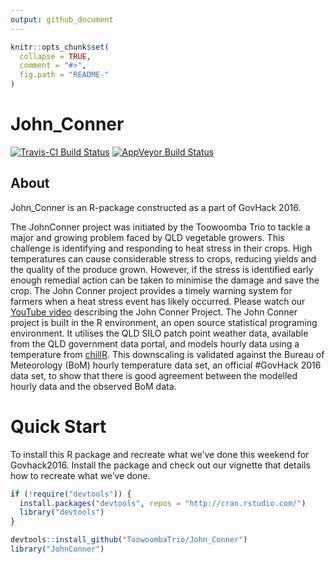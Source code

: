 ```yaml
---
output: github_document
---
```


<!-- README.md is generated from README.Rmd. Please edit that file -->

```r
knitr::opts_chunk$set(
  collapse = TRUE,
  comment = "#>",
  fig.path = "README-"
)
```

# John_Conner

[![Travis-CI Build Status](https://travis-ci.org/ToowoombaTrio/John_Conner.svg?branch=master)](https://travis-ci.org/ToowoombaTrio/John_Conner)
[![AppVeyor Build Status](https://ci.appveyor.com/api/projects/status/github/ToowoombaTrio/John_Conner?branch=master&svg=true)](https://ci.appveyor.com/project/ToowoombaTrio/John_Conner)

## About
John_Conner is an R-package constructed as a part of GovHack 2016.

The JohnConner project was initiated by the Toowoomba Trio to tackle a major and growing problem faced by QLD vegetable growers. This challenge is identifying and responding to heat stress in their crops. High temperatures can cause considerable stress to crops, reducing yields and the quality of the produce grown. However, if the stress is identified early enough remedial action can be taken to minimise the damage and save the crop. The John Conner project provides a timely warning system for farmers when a heat stress event has likely occurred. Please watch our [YouTube video](https://m.youtube.com/watch?v=yECTDHx794E
https://github.com/ToowoombaTrio/John_Conner) describing the John Conner Project. The John Conner project is built in the R environment, an open source statistical programing environment. It utilises the QLD SILO patch point weather data, available from the QLD government data portal, and models hourly data using a temperature from [chillR](https://www.google.com.au/url?sa=t&rct=j&q=&esrc=s&source=web&cd=1&cad=rja&uact=8&ved=0ahUKEwiuzaPjw53OAhXHHZQKHTWSCO8QFggdMAA&url=https%3A%2F%2Fcran.r-project.org%2Fpackage%3DchillR&usg=AFQjCNEIRLgNXIVRHBXk0sqkM9Z1RiR_qw&sig2=nze6usBjw95mnsgL7u0vdQ). This downscaling is validated against the Bureau of Meteorology (BoM) hourly temperature data set, an official #GovHack 2016 data set, to show that there is good agreement between the modelled hourly data and the observed BoM data.

# Quick Start

To install this R package and recreate what we've done this weekend for Govhack2016. Install the package and check out our vignette that details how to recreate what we've done.

```r
if (!require("devtools")) {
  install.packages("devtools", repos = "http://cran.rstudio.com/") 
  library("devtools")
}

devtools::install_github("ToowoombaTrio/John_Conner")
library("JohnConner")
```
